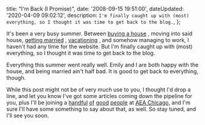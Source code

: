 

  title: "I'm Back (I Promise)",
  date: '2008-09-15 19:51:00',
  dateUpdated: '2020-04-09 09:02:12',
  description: `I'm finally caught up with (most) everything, so I thought it was time to get back to the blog.`,
};

It's been a very busy summer. Between [buying a house](http://flickr.com/photos/dtott/sets/72157605640047678/ 'My house pictures on flickr') , moving into said house, [getting married](http://flickr.com/photos/ehiddy/sets/72157606817768795/ "Wedding pictures on Emily's flickr page") , [vacationing](http://flickr.com/photos/ehiddy/sets/72157606770646008/ "Our vacation photos on Emily's flickr page") , and somehow managing to work, I haven't had any time for the website. But I'm finally caught up with (most) everything, so I thought it was time to get back to the blog.

Everything this summer went really well. Emily and I are both happy with the house, and being married ain't half bad. It is good to get back to everything, though.

While this post might not be of very much use to you, I thought I'd drop a line, and let you know I've got some articles coming down the pipeline for you, plus I'll be joining a [handful](http://shallowthoughts.org/ 'Bridget Stewart') [of](http://resistmedia.net/blog/ 'Beth Dean (hopefully)') [good](http://www.colbowdesign.com/ 'Brad Colbow') [people](http://braddielman.com/ 'Brad Dielman') at [<abbr title="An Event Apart">AEA Chicago</abbr>](http://www.aneventapart.com/events/2008/chicago/), and I'm sure I'll have some something to say about that, as well. So stay tuned, and I'll see you soon.
